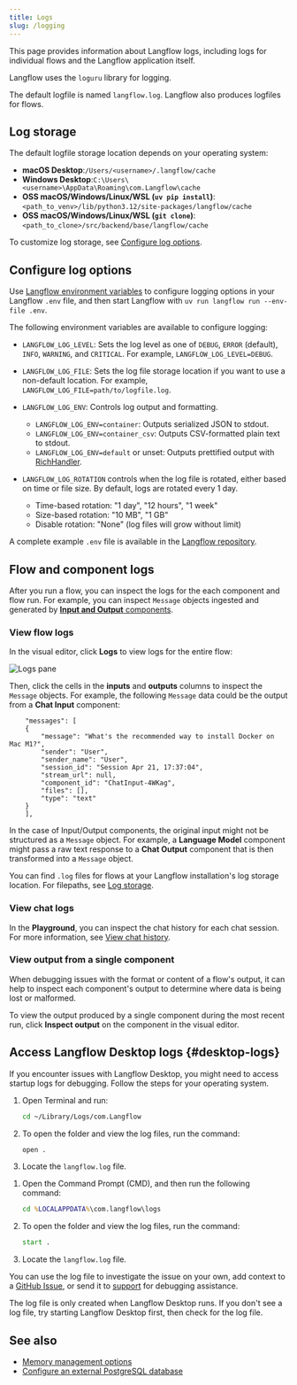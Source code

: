 ```yaml
---
title: Logs
slug: /logging
---
```



This page provides information about Langflow logs, including logs for individual flows and the Langflow application itself.

Langflow uses the `loguru` library for logging.

The default logfile is named `langflow.log`.
Langflow also produces logfiles for flows.

## Log storage

The default logfile storage location depends on your operating system:

- **macOS Desktop**:`/Users/<username>/.langflow/cache`
- **Windows Desktop**:`C:\Users\<username>\AppData\Roaming\com.Langflow\cache`
- **OSS macOS/Windows/Linux/WSL (`uv pip install`)**: `<path_to_venv>/lib/python3.12/site-packages/langflow/cache`
- **OSS macOS/Windows/Linux/WSL (`git clone`)**: `<path_to_clone>/src/backend/base/langflow/cache`

To customize log storage, see [Configure log options](#configure-log-options).

## Configure log options

Use [Langflow environment variables](/environment-variables) to configure logging options in your Langflow `.env` file, and then start Langflow with `uv run langflow run --env-file .env`.

The following environment variables are available to configure logging:

* `LANGFLOW_LOG_LEVEL`: Sets the log level as one of `DEBUG`, `ERROR` (default), `INFO`, `WARNING`, and `CRITICAL`. For example, `LANGFLOW_LOG_LEVEL=DEBUG`.

* `LANGFLOW_LOG_FILE`: Sets the log file storage location if you want to use a non-default location.
For example, `LANGFLOW_LOG_FILE=path/to/logfile.log`.

* `LANGFLOW_LOG_ENV`: Controls log output and formatting.

    * `LANGFLOW_LOG_ENV=container`: Outputs serialized JSON to stdout.
    * `LANGFLOW_LOG_ENV=container_csv`: Outputs CSV-formatted plain text to stdout.
    * `LANGFLOW_LOG_ENV=default` or unset: Outputs prettified output with [RichHandler](https://rich.readthedocs.io/en/stable/reference/logging.html).

* `LANGFLOW_LOG_ROTATION` controls when the log file is rotated, either based on time or file size. By default, logs are rotated every 1 day.

    * Time-based rotation: "1 day", "12 hours", "1 week"
    * Size-based rotation: "10 MB", "1 GB"
    * Disable rotation: "None" (log files will grow without limit)

A complete example `.env` file is available in the [Langflow repository](https://github.com/langflow-ai/langflow/blob/main/.env.example).

## Flow and component logs

After you run a flow, you can inspect the logs for the each component and flow run.
For example, you can inspect `Message` objects ingested and generated by [**Input and Output** components](/components-io).

### View flow logs

In the visual editor, click **Logs** to view logs for the entire flow:

![Logs pane](/img/logs.png)

Then, click the cells in the **inputs** and **outputs** columns to inspect the `Message` objects.
For example, the following `Message` data could be the output from a **Chat Input** component:

```text
    "messages": [
    {
        "message": "What's the recommended way to install Docker on Mac M1?",
        "sender": "User",
        "sender_name": "User",
        "session_id": "Session Apr 21, 17:37:04",
        "stream_url": null,
        "component_id": "ChatInput-4WKag",
        "files": [],
        "type": "text"
    }
    ],
```

In the case of Input/Output components, the original input might not be structured as a `Message` object.
For example, a **Language Model** component might pass a raw text response to a **Chat Output** component that is then transformed into a `Message` object.

You can find `.log` files for flows at your Langflow installation's log storage location.
For filepaths, see [Log storage](#log-storage).

### View chat logs

In the **Playground**, you can inspect the chat history for each chat session.
For more information, see [View chat history](/concepts-playground#view-chat-history).

### View output from a single component

When debugging issues with the format or content of a flow's output, it can help to inspect each component's output to determine where data is being lost or malformed.

To view the output produced by a single component during the most recent run, click <Icon name="TextSearch" aria-hidden="true"/> **Inspect output** on the component in the visual editor.

## Access Langflow Desktop logs {#desktop-logs}

If you encounter issues with Langflow Desktop, you might need to access startup logs for debugging.
Follow the steps for your operating system.

<Tabs>
<TabItem value="macos" label="macOS">

1. Open Terminal and run:
   ```bash
   cd ~/Library/Logs/com.Langflow
   ```

2. To open the folder and view the log files, run the command:
   ```bash
   open .
   ```

3. Locate the `langflow.log` file.
</TabItem>
<TabItem value="windows" label="Windows">

1. Open the Command Prompt (CMD), and then run the following command:
   ```cmd
   cd %LOCALAPPDATA%\com.langflow\logs
   ```

2. To open the folder and view the log files, run the command:
   ```cmd
   start .
   ```

3. Locate the `langflow.log` file.
</TabItem>
</Tabs>

You can use the log file to investigate the issue on your own, add context to a [GitHub Issue](/contributing-github-issues), or send it to [support](/luna-for-langflow) for debugging assistance.

The log file is only created when Langflow Desktop runs. If you don't see a log file, try starting Langflow Desktop first, then check for the log file.
## See also

* [Memory management options](/memory)
* [Configure an external PostgreSQL database](/configuration-custom-database)